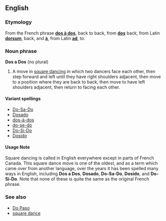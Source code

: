 ==English==
===Etymology===
From the French phrase '''[[dos à dos]]''', back to back, from '''[[dos]]''' back, from Latin '''[[dorsum]]''', back, and '''[[à]]''', from Latin '''[[ad]]''', to.

===Noun phrase===
'''Dos a Dos'''  (no plural)

# A move in [[square dancing]] in which two dancers face each other, then step forward and left until they have right shoulders adjacent, then move to a position where they are back to back, then move to have left shoulders adjacent, then return to facing each other.

====Variant spellings====
*[[Do-Sa-Do]]
*[[Dosado]]
*[[dos-à-dos]]
*[[do-se-do]] <!--listed in the OED-->
*[[Do-Si-Do]]
*[[Dosido]]

====Usage Note====
Square dancing is called in English everywhere except in parts of French Canada.  This square dance move is one of the oldest, and as a term which came over from another language, over the years it has been spelled many ways in English, including '''Dos a Dos''', '''Dosado''', '''Do-Sa-Do''', '''Dosido''', and '''Do-Si-Do'''.  Note that none of these is quite the same as the original French phrase.

<!-- Please leave the capitalization alone. -->

===See also===
*[[Do Paso]]
*[[square dance]]